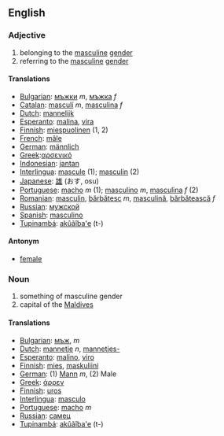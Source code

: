 ==English==

===Adjective===

#belonging to the [[masculine]] [[gender]]
#referring to the [[masculine]] [[gender]]

====Translations====
*[[Bulgarian]]: [[мъжки]] ''m'', [[мъжка]] ''f''
*[[Catalan]]: [[masculí]] ''m'', [[masculina]] ''f''
*[[Dutch]]: [[mannelijk]]
*[[Esperanto]]: [[malina]], [[vira]]
*[[Finnish]]: [[miespuolinen]] (1, 2)
*[[French]]: [[mâle]]
*[[German]]: [[männlich]]
*[[Greek]]:[[αρσενικό]]
*[[Indonesian]]: [[jantan]]
*[[Interlingua]]: [[mascule]] (1); [[masculin]] (2)
*[[Japanese]]: [[雄]] (おす, osu)
*[[Portuguese]]: [[macho]] ''m'' (1); [[masculino]] ''m'', [[masculina]] ''f'' (2)
*[[Romanian]]: [[masculin]], [[bărbătesc]] ''m'', [[masculină]], [[bărbătească]] ''f''
*[[Russian]]: [[мужской]]
*[[Spanish]]: [[masculino]]
*[[Tupinambá]]: [[akûãîba'e]] (t-)

====Antonym====
*[[female]]

===Noun===

#something of masculine gender
#capital of the [[Maldives]]

====Translations====
*[[Bulgarian]]: [[мъж]], ''m''
*[[Dutch]]: [[mannetje]] ''n'', [[mannetjes-]]
*[[Esperanto]]: [[malino]], [[viro]]
*[[Finnish]]: [[mies]], [[maskuliini]]
*[[German]]: (1) [[Mann]] ''m'', (2) Male
*[[Greek]]: [[άρρεν]]
*[[Finnish]]: [[uros]]
*[[Interlingua]]: [[masculo]]
*[[Portuguese]]: [[macho]] ''m''
*[[Russian]]: [[самец]]
*[[Tupinambá]]: [[akûãîba'e]] (t-)